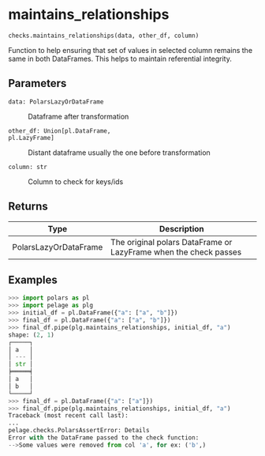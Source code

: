 # maintains_relationships { #pelage.checks.maintains_relationships }

`checks.maintains_relationships(data, other_df, column)`

Function to help ensuring that set of values in selected column remains  the
    same in both DataFrames. This helps to maintain referential integrity.

## Parameters

<code><span class="parameter-name">data</span><span class="parameter-annotation-sep">:</span> <span class="parameter-annotation">PolarsLazyOrDataFrame</span></code>

:   Dataframe after transformation

<code><span class="parameter-name">other_df</span><span class="parameter-annotation-sep">:</span> <span class="parameter-annotation">Union\[pl.DataFrame, pl.LazyFrame\]</span></code>

:   Distant dataframe usually the one before transformation

<code><span class="parameter-name">column</span><span class="parameter-annotation-sep">:</span> <span class="parameter-annotation">str</span></code>

:   Column to check for keys/ids

## Returns

| Type                  | Description                                                      |
|-----------------------|------------------------------------------------------------------|
| PolarsLazyOrDataFrame | The original polars DataFrame or LazyFrame when the check passes |

## Examples

```python
>>> import polars as pl
>>> import pelage as plg
>>> initial_df = pl.DataFrame({"a": ["a", "b"]})
>>> final_df = pl.DataFrame({"a": ["a", "b"]})
>>> final_df.pipe(plg.maintains_relationships, initial_df, "a")
shape: (2, 1)
┌─────┐
│ a   │
│ --- │
│ str │
╞═════╡
│ a   │
│ b   │
└─────┘
>>> final_df = pl.DataFrame({"a": ["a"]})
>>> final_df.pipe(plg.maintains_relationships, initial_df, "a")
Traceback (most recent call last):
...
pelage.checks.PolarsAssertError: Details
Error with the DataFrame passed to the check function:
-->Some values were removed from col 'a', for ex: ('b',)
```